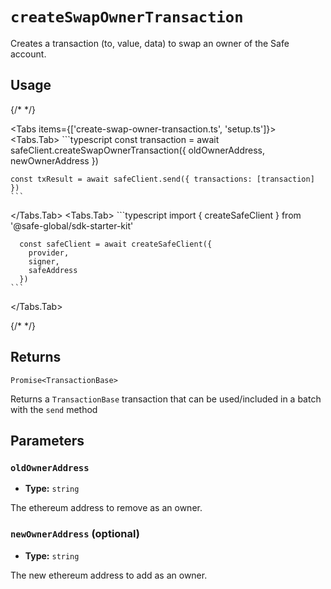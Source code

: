 
# `createSwapOwnerTransaction`

Creates a transaction (to, value, data) to swap an owner of the Safe account.

## Usage

{/* <!-- vale off --> */}

<Tabs items={['create-swap-owner-transaction.ts', 'setup.ts']}>
  <Tabs.Tab>
    ```typescript
    const transaction = await safeClient.createSwapOwnerTransaction({
      oldOwnerAddress,
      newOwnerAddress
    })

    const txResult = await safeClient.send({ transactions: [transaction] })
    ```
  </Tabs.Tab>
  <Tabs.Tab>
    ```typescript
      import { createSafeClient } from '@safe-global/sdk-starter-kit'
          
      const safeClient = await createSafeClient({
        provider,  
        signer,
        safeAddress
      })
    ```
  </Tabs.Tab>
</Tabs>

{/* <!-- vale on --> */}

## Returns

`Promise<TransactionBase>`

Returns a `TransactionBase` transaction that can be used/included in a batch with the `send` method

## Parameters

### `oldOwnerAddress`

- **Type:** `string`

The ethereum address to remove as an owner.

### `newOwnerAddress` (optional)

- **Type:** `string`

The new ethereum address to add as an owner.

